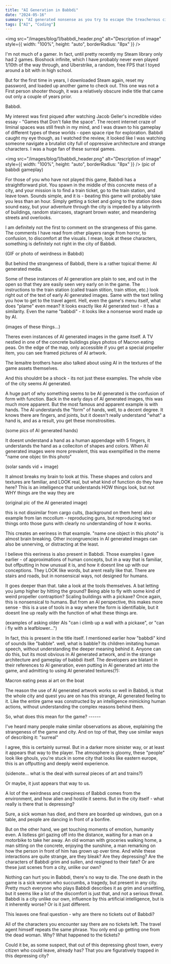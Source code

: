```yaml
---
title: "AI Generation in Babbdi"
date: "2024-05-16"
summary: "AI generated nonsense as you try to escape the treacherous city of Babbdi."
tags: ["AI", "Coding"]
---
```


<img
  src="/images/blog/1/babbdi_header.png"
  alt="Description of image"
  style={{ width: "100%", height: "auto", borderRadius: "8px" }}
/>

I'm not much of a gamer. In fact, until pretty recently my Steam library only had 2 games. Bioshock infinite, which I have probably never even played 1/10th of the way through, and Uberstrike, a random, free FPS that I toyed around a bit with in high school.

But for the first time in years, I downloaded Steam again, reset my password, and loaded up another game to check out. This one was not a First person shooter though, it was a relatively obscure indie title that came out only a couple of years prior.

Babbdi.

My interest was first piqued after watching Jacob Geller's incredible video essay - "Games that Don't fake the space". The recent internet craze of liminal spaces was still fresh in my mind, and I was drawn to his gameplay of different types of these worlds - open space ripe for exploration. Babbdi caught my eye though, as I watched the review, it looked like I was watching someone navigate a brutalist city full of oppressive architecture and strange characters. I was a huge fan of these surreal games.

<img
  src="/images/blog/1/babbdi_header.png"
  alt="Description of image"
  style={{ width: "100%", height: "auto", borderRadius: "8px" }}
/>
(pic of babbdi gameplay)

For those of you who have not played this game, Babbdi has a straightforward plot. You spawn in the middle of this concrete mess of a city, and your mission is to find a train ticket, go to the train station, and leave town. Sounds simple, and it is - beating this game will probably take you less than an hour. Simply getting a ticket and going to the station does sound easy, but your adventure through the city is impeded by a labyrinth of buildings, random staircases, stagnant brown water, and meandering streets and overlooks.

I am definitely not the first to comment on the strangeness of this game. The comments I have read from other players range from horror, to confusion, to discomfort at the visuals. I mean, look at these characters, something is definitely not right in the city of Babbdi.

(GIF or photo of weirdness in Babbdi)

But behind the strangeness of Babbdi, there is a rather topical theme: AI generated media.

Some of these instances of AI generation are plain to see, and out in the open so that they are easily seen very early on in the game. The instructions to the train station (called traain stition, train sttion, etc.) look right out of the text of early AI generated images. Same with the text telling you how to get to the travel agent. Hell, even the game's menu itself, what does "plame" even mean? It looks exactly like AI generated text - it has a similarity. Even the name "babbdi" - it looks like a nonsense word made up by AI.

(images of these things...)

Theres even instances of AI generated images in the game itself. A TV nestled in one of the concrete buildings plays photos of Macron eating peas. On the edge of the map, only accessible if you get a special propeller item, you can see framed pictures of AI artwork.

The lemaitre brothers have also talked about using AI in the textures of the game assets themselves.

And this shouldnt be a shock - its not just these examples. The whole vibe of the city seems AI generated.

A huge part of why something seems to be AI generated is the confusion of form with function. Back in the early days of AI generated images, this was much more apparent. But the most famous and apparent example is with hands. The AI understands the "form" of hands, well, to a decent degree. It knows there are fingers, and joints, but it doesn't really understand "what" a hand is, and as a result, you get these monstrosities.

(some pics of AI generated hands)

It doesnt understand a hand as a human appendage with 5 fingers, it understands the hand as a colleciton of shapes and colors. When AI generated images were more prevalent, this was exemplified in the meme "name one objec tin this photo"

(solar sands vid + image)

It almost breaks my brain to look at this. These shapes and colors and textures are familiar, and LOOK real, but what kind of function do they have here? This is an intelligence that understands HOW things look, but not WHY things are the way they are

(original pic of the AI generated image)

this is not dissimilar from cargo cults, (background on them here) also example from Ian mccollum - reproducing guns, but reproducing text or things onto those guns with clearly no understanding of how it works.

This creates an eeriness in that example. "name one object in this photo" is almost brain breaking. Other incongruencies in AI generated images can also be unnerving, or distracting at the least.

I believe this eeriness is also present in Babbdi. Those examples I gave earlier - of approximations of human concepts, but in a way that is familiar, but offputting in how unusual it is, and how it doesnt line up with our conceptions. They LOOK like words, but arent really like that. There are stairs and roads, but in nonsensical ways, not designed for humans.

It goes deeper than that. take a look at the tools themselves. A bat letting you jump higher by hitting the ground? Being able to fly with some kind of weird propeller contraption? Scaling buildings with a pickaxe? Once again, this is nonsensical to humans. But from an AI perspective, this makes more sense - this is a use of tools in a way where the form is identifiable, but it doesnt line up really with the function of what these things are.

(examples of asking older AIs "can i climb up a wall with a pickaxe", or "can i fly with a leafblower...")

In fact, this is present in the title itself. I mentioned earlier how "babbdi" kind of sounds like "babble". well, what is babble? its children imitating human speech, without understanding the deeper meaning behind it. Anyone can do this, but its most obvious in AI generated artwork, and in the strange architecture and gameplay of babbdi itself. The developers are blatant in their references to AI generation, even putting in AI generated art into the game, and admitting to using AI generated textures(?):

Macron eating peas
ai art on the boat

The reason the use of AI generated artwork works so well in Babbdi, is that the whole city and quest you are on has this strange, AI generated feeling to it. Like the entire game was constructed by an intelligence mimicking human actions, without understanding the complex reasons behind them.

So, what does this mean for the game? ------

I've heard many people make similar observations as above, explaining the strangeness of the game and city. And on top of that, they use similar ways of describing it: "surreal"

I agree, this is certainly surreal. But in a darker more sinister way, or at least it appears that way to the player. The atmosphere is gloomy, these "people" look like ghouls, you're stuck in some city that looks like eastern europe, this is an offputting and deeply weird experience.

(sidenote... what is the deal with surreal pieces of art and trains?)

Or maybe, it just appears that way to us.

A lot of the weirdness and creepiness of Babbdi comes from the environment, and how alien and hostile it seems. But in the city itself - what really is there that is depressing?

Sure, a sick woman has died, and there are boarded up windows, gun on a table, and people are dancing in front of a bonfire.

But on the other hand, we get touching moments of emotion, humanity even. A listless girl gazing off into the distance, waiting for a man on a motorbike to take her away. An old woman with groceries walking home, a man sitting on the concrete, enjoying the sunshine, a man remarking on how the person in front of him has grown up over time. And while these interactions are quite strange, are they bleak? Are they depressing? Are the characters of Babbdi grim and sullen, and resigned to their fate? Or are these just scenes from a city, unlike our own?

Nothing can hurt you in Babbdi, there's no way to die. The one death in the game is a sick woman who succumbs, a tragedy, but present in any city. Pretty much everyone who plays Babbdi describes it as grim and unsettling, but it seems like a lot of the discomfort is just that, and not a serious threat. Babbdi is a city unlike our own, influence by this artificial intelligence, but is it inherently worse? Or is it just different.

This leaves one final question - why are there no tickets out of Babbdi?

All of the characters you encounter say there are no tickets left. The travel agent himself repeats the same phrase. You only end up getting one from the dead woman. Why? What happened to the tickets?

Could it be, as some suspect, that out of this depressing ghost town, every citizen who could leave, already has? That you are figuratively trapped in this depressing city?

